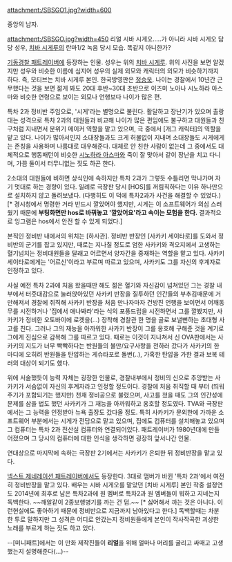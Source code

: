 attachment:/SBSGO1.jpg?width=600

중앙의 남자.

attachment:/SBSGO.jpg?width=450
리얼 시바 시게오.....가 아니라 시바 시게오 담당 성우, [[치바 시게루]]의 란마1/2 녹음 당시 모습. 똑같지 아니한가?

[[기동경찰 패트레이버]]에 등장하는 인물.  성우는 위의 [[치바 시게루]]. 위의 사진을 보면 알겠지만 성우와 비슷한 이름에 심지어 성우의 실제 외모와 캐릭터의 외모가 비슷하기까지 하다. 즉, 모티브는 치바 시게루 본인. 한국방영판은 [[정승욱]].
나이는 경찰에서 10년간 근무했다는 것을 보면 젊게 봐도 20대 후반~30대 초반으로 이즈미 노아나 시노하라 아스마와 비슷한 연령으로 보이는 외모나 언행보다 나이가 많은 편. 


특차 2과 정비반 주임으로, '시게'라는 별명으로 불린다. 활달하고 장난기가 있으며 촐랑대는 성격으로 특차 2과의 대원들과 비교해 나이가 많은 편임에도 불구하고 대원들과 친구처럼 지내면서 분위기 메이커 역할을 맡고 있으며, 극 중에서 [개그 캐릭터]의 역할을 맡고 있다. 나이가 많아서인지 소대장들과도 크게 허물없이 지내며 소대장들도 시게에게는 존칭을 사용하며 나름대로 대우해준다.
대체로 안 친한 사람이 없는데 그 중에서도 대체적으로 행동패턴이 비슷한 [[시노하라 아스마]]와 죽이 잘 맞아서 같이 장난을 치고 다니며, 가끔 둘이서 터무니없는 짓도 하곤 한다.

2소대의 대원들에 비하면 상식인에 속하지만 특차 2과가 그렇듯 수틀리면 막나가며 자기 멋대로 하는 경향이 있다. 일례로 극장판 당시 [HOS]를 꺼림칙하다는 이유 하나만으로 설치하지 않고 돌려보냈다. (다행히도 이 덕에 특차2과가 사건을 해결할 수 있었다.)[* 경시청에서 명령한 거라 반드시 깔았어야 했지만, 시게는 이 소프트웨어가 의심 스러웠기 때문에 '''부팅화면만 hos로 바꿔놓고 '깔았어요'라고 속이는 모험을 한다.''' 결과적으로 잉그램은 hos에서 안전 할 수 있게 되었다.]



본직인 정비반 내에서의 위치는 [하사관]. 정비반 반장인 [사카키 세이타로]를 도와서 정비반의 군기를 잡고 있지만, 때로는 지나칠 정도로 엄한 사카키와 격오지에서 고생하는 혈기넘치는 정비대원들을 달래고 어르면서 양자간을 중재하는 역할을 맡고 있다. 사카키 세이타로에게는 '어르신'이라고 부르며 따르고 있으며, 사카키도 그를 자신의 후계자로 인정하고 있다.

사실 예전 특차 2과에 처음 왔을때만 해도 젊은 혈기와 자신감이 넘쳐있던 그는 경찰 내부에서 터줏대감으로 눌러앉아있던 사카키 반장을 질투하던 인간들의 부추김때문에 거만해져서 경찰에 취직해 사카키 반장을 처음 만나자마자 건방진 언행을 보이면서 어깨동무를 시전하거나 '집에서 애나봐라'라는 식의 포풍드립을 시전하면서 그를 깔봤지만, 사카키가 정비한 오토바이에 로켓을(...) 장착해 경찰관 한 명을 골로 보낼뻔하는 초대형 사고를 친다. 그러나 그의 재능을 아까워한 사카키 반장이 그를 옹호해 구해준 것을 계기로 그에게 진심으로 감복해 그를 따르고 있다. 때로는 이것이 지나쳐서 신 OVA판에서는 사카키의 지도가 너무 빡빡하다는 반원들의 불만/요구사항을 전하러 갔다가 사카키의 한마디에 오히려 반원들을 탄압하는 게슈타포로 돌변(..), 가혹한 탄압을 가한 결과 보복 테러의 대상이 되기도 했다.


위에 서술했듯이 능력 자체는 굉장한 인물로, 경찰내부에서 정비의 신으로 추앙받는 사카키가 서슴없이 자신의 후계자라고 인정할 정도이다. 경찰에 처음 취직할 때 부터 (띄워주기가 포함되기는 했지만) 천재 정비공으로 불렸으며, 사고를 쳤을 때도 그의 인간성에 문제를 삼을 법도 했던 사카키가 그 재능을 아까워하고 옹호할 정도였다. TVA와 극장판에서는 그 능력을 인정받아 뉴욕 출장도 갔다올 정도. 특히 사카키가 문외한에 가까운 소프트웨어 부분에서는 시게가 전담으로 맡고 있으며, 집에도 컴퓨터를 설치해놓고 있으며 그 컴퓨터는 특차 2과 전산실 컴퓨터와 연결되어있다. 패트레이버가 1980년대에 만들어졌으며 그 당시의 컴퓨터에 대한 인식을 생각하면 굉장히 앞서나간 인물.

연대상으로 마지막에 속하는 극장판 2기에서는 사카키가 은퇴한 뒤 정비반장을 맡고 있다.

[[넥스트 제네레이션 패트레이버]]에서도 등장한다. 3대로 맴버가 바뀐 '특차 2과'에서 여전히 정비반장을 맡고 있다. 배우는 시바 시게오를 맡았던 [치바 시게루] 본인
작중 설정연도 2014년에 최후로 남은 특차2과에 원 멤버로 특차2과 원 멤버들이 뭐하고 지네는지 독백한다. ~~깨알같이 2종보행병기를 까는 건 덤.~~ [* 싫어해서 까는 것은 아니다. 이런현실에도 좋아하기 때문에 정비반으로 지금까지 남아있다고 한다.] 독백할때는 차분한 투로 말하지만 그 성격은 어디로 안갔는지 정비원들에게 본인이 작사작곡한 괴상한 노래를 부르게 하는 짓도 하고 있다.

--[미니패트]에서는 이 만화 제작진들이 '''리얼'''을 위해 얼마나 머리를 굴리고 싸매고 고생했는지 설명해준다(...)--
